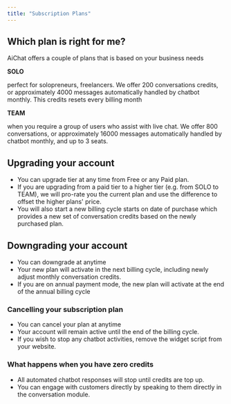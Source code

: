```yaml
---
title: "Subscription Plans"
---
```


## Which plan is right for me?

AiChat offers a couple of plans that is based on your business needs

**SOLO**

perfect for solopreneurs, freelancers. We offer 200 conversations credits, or approximately 4000 messages automatically handled by chatbot monthly. This credits resets every billing month

**TEAM**

when you require a group of users who assist with live chat. We offer 800 conversations, or approximately 16000 messages automatically handled by chatbot monthly, and up to 3 seats.

## Upgrading your account

- You can upgrade tier at any time from Free or any Paid plan.
- If you are upgrading from a paid tier to a higher tier (e.g. from SOLO to TEAM), we will pro-rate you the current plan and use the difference to offset the higher plans' price.
- You will also start a new billing cycle starts on date of purchase which provides a new set of conversation credits based on the newly purchased plan.

## Downgrading your account

- You can downgrade at anytime
- Your new plan will activate in the next billing cycle, including newly adjust monthly conversation credits.
- If you are on annual payment mode, the new plan will activate at the end of the annual billing cycle

### Cancelling your subscription plan

- You can cancel your plan at anytime
- Your account will remain active until the end of the billing cycle.
- If you wish to stop any chatbot activities, remove the widget script from your website.

### What happens when you have zero credits

- All automated chatbot responses will stop until credits are top up.
- You can engage with customers directly by speaking to them directly in the conversation module.
